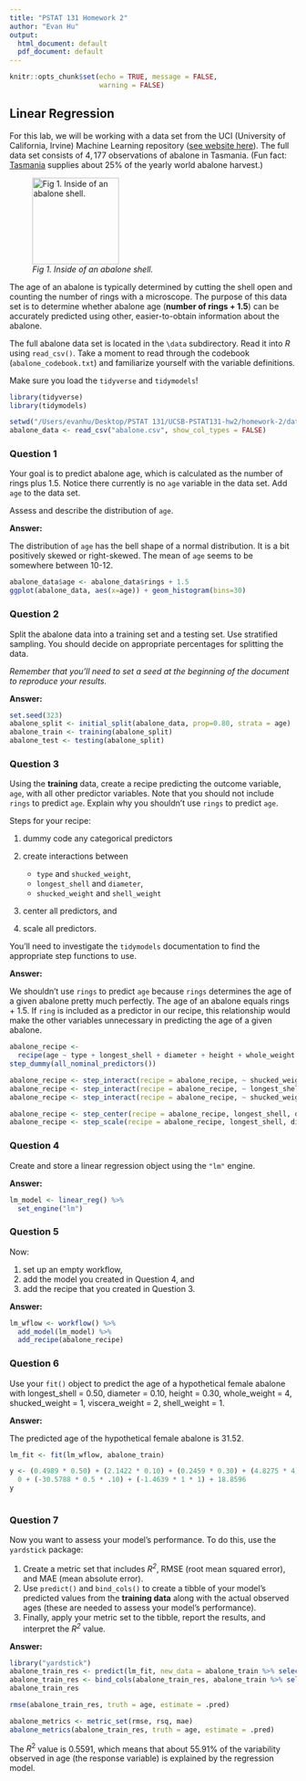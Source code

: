 ```yaml
---
title: "PSTAT 131 Homework 2"
author: "Evan Hu"
output:
  html_document: default
  pdf_document: default
---
```


```r
knitr::opts_chunk$set(echo = TRUE, message = FALSE,
                      warning = FALSE)
```

## Linear Regression

For this lab, we will be working with a data set from the UCI (University of California, Irvine) Machine Learning repository ([see website here](http://archive.ics.uci.edu/ml/datasets/Abalone)). The full data set consists of $4,177$ observations of abalone in Tasmania. (Fun fact: [Tasmania](https://en.wikipedia.org/wiki/Tasmania "Tasmania") supplies about $25\%$ of the yearly world abalone harvest.)

![*Fig 1. Inside of an abalone shell.*](https://cdn.shopify.com/s/files/1/1198/8002/products/1d89434927bffb6fd1786c19c2d921fb_2000x_652a2391-5a0a-4f10-966c-f759dc08635c_1024x1024.jpg?v=1582320404){width="152"}

The age of an abalone is typically determined by cutting the shell open and counting the number of rings with a microscope. The purpose of this data set is to determine whether abalone age (**number of rings + 1.5**) can be accurately predicted using other, easier-to-obtain information about the abalone.

The full abalone data set is located in the `\data` subdirectory. Read it into *R* using `read_csv()`. Take a moment to read through the codebook (`abalone_codebook.txt`) and familiarize yourself with the variable definitions.

Make sure you load the `tidyverse` and `tidymodels`!

```r
library(tidyverse)
library(tidymodels)

setwd("/Users/evanhu/Desktop/PSTAT 131/UCSB-PSTAT131-hw2/homework-2/data/")
abalone_data <- read_csv("abalone.csv", show_col_types = FALSE)
```

### Question 1

Your goal is to predict abalone age, which is calculated as the number of rings plus 1.5. Notice there currently is no `age` variable in the data set. Add `age` to the data set.

Assess and describe the distribution of `age`.

**Answer:**

The distribution of `age` has the bell shape of a normal distribution. It is a bit positively skewed or right-skewed. The mean of `age` seems to be somewhere between 10-12. 

```r
abalone_data$age <- abalone_data$rings + 1.5
ggplot(abalone_data, aes(x=age)) + geom_histogram(bins=30)
```


### Question 2

Split the abalone data into a training set and a testing set. Use stratified sampling. You should decide on appropriate percentages for splitting the data.

*Remember that you'll need to set a seed at the beginning of the document to reproduce your results.*

**Answer:**

```r
set.seed(323)
abalone_split <- initial_split(abalone_data, prop=0.80, strata = age)
abalone_train <- training(abalone_split)
abalone_test <- testing(abalone_split)
```

### Question 3

Using the **training** data, create a recipe predicting the outcome variable, `age`, with all other predictor variables. Note that you should not include `rings` to predict `age`. Explain why you shouldn't use `rings` to predict `age`.

Steps for your recipe:

1.  dummy code any categorical predictors

2.  create interactions between

    -   `type` and `shucked_weight`,
    -   `longest_shell` and `diameter`,
    -   `shucked_weight` and `shell_weight`

3.  center all predictors, and

4.  scale all predictors.

You'll need to investigate the `tidymodels` documentation to find the appropriate step functions to use.

**Answer:**

We shouldn't use `rings` to predict `age` because `rings` determines the age of a given abalone pretty much perfectly. The age of an abalone equals rings + 1.5. If `ring` is included as a predictor in our recipe, this relationship would make the other variables unnecessary in predicting the age of a given abalone. 


```r
abalone_recipe <- 
  recipe(age ~ type + longest_shell + diameter + height + whole_weight + shucked_weight + viscera_weight + shell_weight, data = abalone_train) %>%
step_dummy(all_nominal_predictors())

abalone_recipe <- step_interact(recipe = abalone_recipe, ~ shucked_weight:starts_with("type"))
abalone_recipe <- step_interact(recipe = abalone_recipe, ~ longest_shell:diameter)
abalone_recipe <- step_interact(recipe = abalone_recipe, ~ shucked_weight:shell_weight)

abalone_recipe <- step_center(recipe = abalone_recipe, longest_shell, diameter, height, whole_weight, shucked_weight, viscera_weight, shell_weight)
abalone_recipe <- step_scale(recipe = abalone_recipe, longest_shell, diameter, height, whole_weight, shucked_weight, viscera_weight, shell_weight) 

```

### Question 4

Create and store a linear regression object using the `"lm"` engine.

**Answer:**

```r
lm_model <- linear_reg() %>% 
  set_engine("lm")
```

### Question 5

Now:

1.  set up an empty workflow,
2.  add the model you created in Question 4, and
3.  add the recipe that you created in Question 3.

**Answer:**

```r
lm_wflow <- workflow() %>% 
  add_model(lm_model) %>% 
  add_recipe(abalone_recipe)
```

### Question 6

Use your `fit()` object to predict the age of a hypothetical female abalone with longest_shell = 0.50, diameter = 0.10, height = 0.30, whole_weight = 4, shucked_weight = 1, viscera_weight = 2, shell_weight = 1.

**Answer:**

The predicted age of the hypothetical female abalone is 31.52. 

```r
lm_fit <- fit(lm_wflow, abalone_train)

y <- (0.4989 * 0.50) + (2.1422 * 0.10) + (0.2459 * 0.30) + (4.8275 * 4) + (-4.2756 * 1) + (-0.8344 * 2) + (1.7496 * 1) +
  0 + (-30.5788 * 0.5 * .10) + (-1.4639 * 1 * 1) + 18.8596
y
  
```

### Question 7

Now you want to assess your model's performance. To do this, use the `yardstick` package:

1.  Create a metric set that includes *R^2^*, RMSE (root mean squared error), and MAE (mean absolute error).
2.  Use `predict()` and `bind_cols()` to create a tibble of your model's predicted values from the **training data** along with the actual observed ages (these are needed to assess your model's performance).
3.  Finally, apply your metric set to the tibble, report the results, and interpret the *R^2^* value.

**Answer:**

```r
library("yardstick")
abalone_train_res <- predict(lm_fit, new_data = abalone_train %>% select(-age))
abalone_train_res <- bind_cols(abalone_train_res, abalone_train %>% select(age))
abalone_train_res 

rmse(abalone_train_res, truth = age, estimate = .pred)

abalone_metrics <- metric_set(rmse, rsq, mae)
abalone_metrics(abalone_train_res, truth = age, estimate = .pred)

```

The $R^2$ value is 0.5591, which means that about 55.91% of the variability observed in age (the response variable) is explained by the regression model. 






